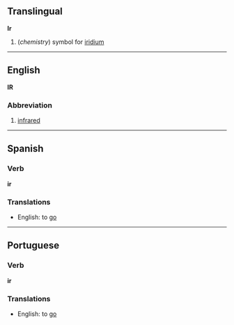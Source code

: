 ==Translingual==

'''Ir'''

#(''chemistry'') symbol for [[iridium]]

----
==English==
'''IR'''

===Abbreviation===
#[[infrared]]

----
==Spanish==
=== Verb ===
'''ir'''

===Translations===
*English: to [[go]]

----
==Portuguese==
=== Verb ===
'''ir'''

===Translations===
*English: to [[go]]